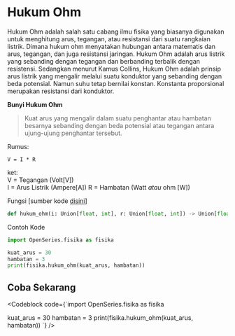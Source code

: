 
# Hukum Ohm
Hukum Ohm adalah salah satu cabang ilmu fisika yang biasanya digunakan untuk menghitung arus, tegangan,
atau resistansi dari suatu rangkaian listrik. Dimana hukum ohm menyatakan hubungan antara matematis dan arus, tegangan, dan juga resistansi jaringan.
Hukum Ohm adalah arus listrik yang sebanding dengan tegangan dan berbanding terbalik dengan resistensi. 
Sedangkan menurut Kamus Collins, Hukum Ohm adalah prinsip arus listrik yang mengalir melalui 
suatu konduktor yang sebanding dengan beda potensial. Namun suhu tetap bernilai konstan. 
Konstanta proporsional merupakan resistansi dari konduktor.

**Bunyi Hukum Ohm**
>Kuat arus yang mengalir dalam suatu penghantar atau hambatan besarnya sebanding dengan beda potensial atau tegangan antara ujung-ujung penghantar tersebut.

Rumus:

```
V = I * R
```
ket: <br>
V = Tegangan (Volt[V]) <br>
I = Arus Listrik (Ampere[A])
R = Hambatan (Watt _atau_ ohm [W])

Fungsi [sumber kode [disini](https://github.com/bellshade/OpenSeries/blob/main/OpenSeries/fisika.py#L137)]

```python
def hukum_ohm(i: Union[float, int], r: Union[float, int]) -> Union[float, int, str]:
```

Contoh Kode

```python
import OpenSeries.fisika as fisika

kuat_arus = 30
hambatan = 3
print(fisika.hukum_ohm(kuat_arus, hambatan))
```

## Coba Sekarang

<Codeblock code={`import OpenSeries.fisika as fisika

kuat_arus = 30
hambatan = 3
print(fisika.hukum_ohm(kuat_arus, hambatan))
`} />

